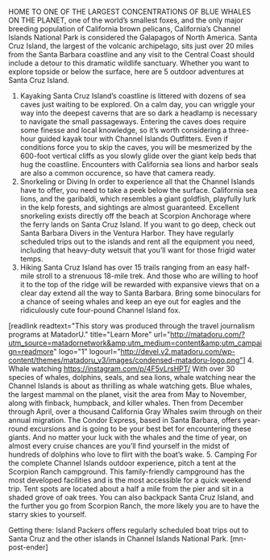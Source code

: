 HOME TO ONE OF THE LARGEST CONCENTRATIONS OF BLUE WHALES ON THE PLANET, one of the world’s smallest foxes, and the only major breeding population of California brown pelicans, California’s Channel Islands National Park is considered the Galapagos of North America. Santa Cruz Island, the largest of the volcanic archipelago, sits just over 20 miles from the Santa Barbara coastline and any visit to the Central Coast should include a detour to this dramatic wildlife sanctuary. Whether you want to explore topside or below the surface, here are 5 outdoor adventures at Santa Cruz Island.
1. Kayaking
Santa Cruz Island’s coastline is littered with dozens of sea caves just waiting to be explored. On a calm day, you can wriggle your way into the deepest caverns that are so dark a headlamp is necessary to navigate the small passageways. Entering the caves does require some finesse and local knowledge, so it’s worth considering a three-hour guided kayak tour with Channel Islands Outfitters. Even if conditions force you to skip the caves, you will be mesmerized by the 600-foot vertical cliffs as you slowly glide over the giant kelp beds that hug the coastline. Encounters with California sea lions and harbor seals are also a common occurence, so have that camera ready.
2. Snorkeling or Diving
In order to experience all that the Channel Islands have to offer, you need to take a peek below the surface. California sea lions, and the garibaldi, which resembles a giant goldfish, playfully lurk in the kelp forests, and sightings are almost guaranteed. Excellent snorkeling exists directly off the beach at Scorpion Anchorage where the ferry lands on Santa Cruz Island. If you want to go deep, check out Santa Barbara Divers in the Ventura Harbor. They have regularly scheduled trips out to the islands and rent all the equipment you need, including that heavy-duty wetsuit that you’ll want for those frigid water temps.
3. Hiking
Santa Cruz Island has over 15 trails ranging from an easy half-mile stroll to a strenuous 18-mile trek. And those who are willing to hoof it to the top of the ridge will be rewarded with expansive views that on a clear day extend all the way to Santa Barbara. Bring some binoculars for a chance of seeing whales and keep an eye out for eagles and the ridiculously cute four-pound Channel Island fox.

[readlink readtext="This story was produced through the travel journalism programs at MatadorU." title="Learn More" url="http://matadoru.com/?utm_source=matadornetwork&amp;utm_medium=content&amp;utm_campaign=readmore" logo="1" logourl="http://devel.v2.matadoru.com/wp-content/themes/matadoru_v3/images/condensed-matadoru-logo.png"]
4. Whale watching
https://instagram.com/p/4F5vLrsHPT/
With over 30 species of whales, dolphins, seals, and sea lions, whale watching near the Channel Islands is about as thrilling as whale watching gets. Blue whales, the largest mammal on the planet, visit the area from May to November, along with finback, humpback, and killer whales. Then from December through April, over a thousand California Gray Whales swim through on their annual migration. The Condor Express, based in Santa Barbara, offers year-round excursions and is going to be your best bet for encountering these giants. And no matter your luck with the whales and the time of year, on almost every cruise chances are you’ll find yourself in the midst of hundreds of dolphins who love to flirt with the boat’s wake.
5. Camping
For the complete Channel Islands outdoor experience, pitch a tent at the Scorpion Ranch campground. This family-friendly campground has the most developed facilities and is the most accessible for a quick weekend trip. Tent spots are located about a half a mile from the pier and sit in a shaded grove of oak trees. You can also backpack Santa Cruz Island, and the further you go from Scorpion Ranch, the more likely you are to have the starry skies to yourself.

Getting there: Island Packers offers regularly scheduled boat trips out to Santa Cruz and the other islands in Channel Islands National Park. [mn-post-ender]